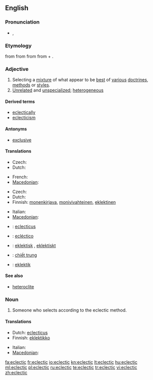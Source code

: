 ==English==

===Pronunciation===
* {{IPA|/ɪˈklɛktɪk/}}, {{SAMPA|/I"klEktIk/}}

===Etymology===
from {{etyl|fr|en}} {{term|éclectique|lang=fr}} from {{etyl|grc|en}} {{term|ἐκλεκτικός||selective|tr=eklektikos|lang=grc|sc=polytonic}} from {{term|ἐκλέγω||I pick, choose|tr=eklegō|lang=grc|sc=polytonic}} from {{term|ἐκ||out, from|tr=ek|lang=grc|sc=polytonic}} + {{term|λέγω||I choose, count|tr=legō|lang=grc|sc=polytonic}}.

===Adjective===
{{en-adj}}

# Selecting a [[mixture]] of what appear to be [[best]] of [[various]] [[doctrines]], [[methods]] or [[styles]].
# [[unrelated|Unrelated]] and [[unspecialized]]; [[heterogeneous]]

====Derived terms====
* [[eclectically]]
* [[eclecticism]]

====Antonyms====
* [[exclusive]]

====Translations====
{{trans-top|selecting a mixture of what appear to be best of various doctrines, methods or styles}}
* Czech: {{t-|cs|eklektický}}
* Dutch: {{t-|nl|eclectisch}}
{{trans-mid}}
* French: {{t+|fr|éclectique}}
* [[Macedonian]]: {{t|mk|еклектичен|m|tr=ekléktičen}}
{{trans-bottom}}

{{trans-top|unrelated and unspecialized}}
* Czech: {{t-|cs|eklektický}}
* Dutch: {{t-|nl|uiteenlopend}}
* Finnish: [[monenkirjava]], [[monivivahteinen]], [[eklektinen]]
{{trans-mid}}
* Italian: {{t-|it|eclettico}}
* [[Macedonian]]: {{t|mk|разновиден|m|tr=raznóviden}}
{{trans-bottom}}

{{checktrans-top}}
* {{ttbc|Latin}}: [[eclecticus]] {{m}}
* {{ttbc|Spanish}}: [[ecléctico]] {{m}}
* {{ttbc|Swedish}}: [[eklektisk]] {{c}}, [[eklektiskt]] {{n}}
* {{ttbc|Vietnamese}}: [[chiết trung]]
* {{ttbc|Serbian}}: [[eklektik]]
{{trans-bottom}}

====See also====
* [[heteroclite]]

===Noun===
{{en-noun}}

# Someone who selects according to the eclectic method.

====Translations====
{{trans-top|one who selects by the eclectic method}}
* Dutch: [[eclecticus]] {{m}}
* Finnish: [[eklektikko]]
{{trans-mid}}
* Italian: {{t-|it|eclettico}}
* [[Macedonian]]: {{t|mk|еклектичар|m|tr=ekléktičar}}
{{trans-bottom}}

[[fa:eclectic]]
[[fr:eclectic]]
[[io:eclectic]]
[[kn:eclectic]]
[[lt:eclectic]]
[[hu:eclectic]]
[[ml:eclectic]]
[[pl:eclectic]]
[[ru:eclectic]]
[[te:eclectic]]
[[tr:eclectic]]
[[vi:eclectic]]
[[zh:eclectic]]